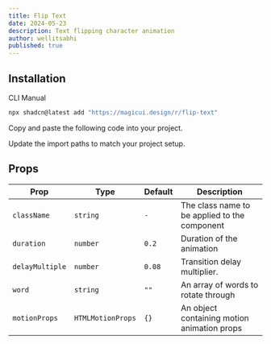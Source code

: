 ```yaml
---
title: Flip Text
date: 2024-05-23
description: Text flipping character animation
author: wellitsabhi
published: true
---
```


<ComponentPreview name="flip-text-demo" />

## Installation

<Tabs defaultValue="cli">

<TabsList>
  <TabsTrigger value="cli">CLI</TabsTrigger>
  <TabsTrigger value="manual">Manual</TabsTrigger>
</TabsList>
<TabsContent value="cli">

```bash
npx shadcn@latest add "https://magicui.design/r/flip-text"
```

</TabsContent>

<TabsContent value="manual">

<Steps>

<Step>Copy and paste the following code into your project.</Step>

<ComponentSource name="flip-text" />

<Step>Update the import paths to match your project setup.</Step>

</Steps>

</TabsContent>

</Tabs>

## Props

| Prop            | Type              | Default | Description                                   |
| --------------- | ----------------- | ------- | --------------------------------------------- |
| `className`     | `string`          | `-`     | The class name to be applied to the component |
| `duration`      | `number`          | `0.2`   | Duration of the animation                     |
| `delayMultiple` | `number`          | `0.08`  | Transition delay multiplier.                  |
| `word`          | `string`          | `""`    | An array of words to rotate through           |
| `motionProps`   | `HTMLMotionProps` | `{}`    | An object containing motion animation props   |
